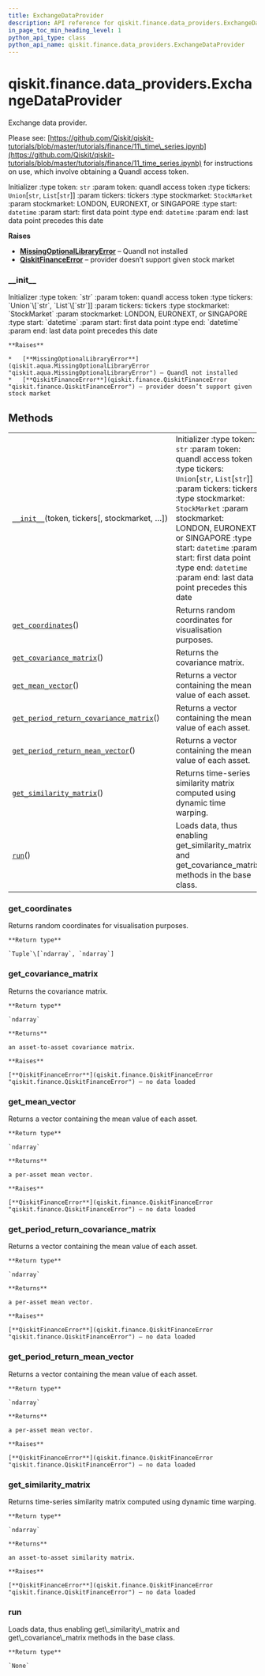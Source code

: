 ```yaml
---
title: ExchangeDataProvider
description: API reference for qiskit.finance.data_providers.ExchangeDataProvider
in_page_toc_min_heading_level: 1
python_api_type: class
python_api_name: qiskit.finance.data_providers.ExchangeDataProvider
---
```


# qiskit.finance.data\_providers.ExchangeDataProvider

<Class id="qiskit.finance.data_providers.ExchangeDataProvider" isDedicatedPage={true} github="https://github.com/qiskit-community/qiskit-aqua/tree/stable/0.9/qiskit/finance/data_providers/exchange_data_provider.py" signature="ExchangeDataProvider(token, tickers, stockmarket=<StockMarket.LONDON: 'XLON'>, start=datetime.datetime(2016, 1, 1, 0, 0), end=datetime.datetime(2016, 1, 30, 0, 0))" modifiers="class">
  Exchange data provider.

  Please see: [https://github.com/Qiskit/qiskit-tutorials/blob/master/tutorials/finance/11\_time\_series.ipynb](https://github.com/Qiskit/qiskit-tutorials/blob/master/tutorials/finance/11_time_series.ipynb) for instructions on use, which involve obtaining a Quandl access token.

  Initializer :type token: `str` :param token: quandl access token :type tickers: `Union`\[`str`, `List`\[`str`]] :param tickers: tickers :type stockmarket: `StockMarket` :param stockmarket: LONDON, EURONEXT, or SINGAPORE :type start: `datetime` :param start: first data point :type end: `datetime` :param end: last data point precedes this date

  **Raises**

  *   [**MissingOptionalLibraryError**](qiskit.aqua.MissingOptionalLibraryError "qiskit.aqua.MissingOptionalLibraryError") – Quandl not installed
  *   [**QiskitFinanceError**](qiskit.finance.QiskitFinanceError "qiskit.finance.QiskitFinanceError") – provider doesn’t support given stock market

  ### \_\_init\_\_

  <Function id="qiskit.finance.data_providers.ExchangeDataProvider.__init__" signature="__init__(token, tickers, stockmarket=<StockMarket.LONDON: 'XLON'>, start=datetime.datetime(2016, 1, 1, 0, 0), end=datetime.datetime(2016, 1, 30, 0, 0))">
    Initializer :type token: `str` :param token: quandl access token :type tickers: `Union`\[`str`, `List`\[`str`]] :param tickers: tickers :type stockmarket: `StockMarket` :param stockmarket: LONDON, EURONEXT, or SINGAPORE :type start: `datetime` :param start: first data point :type end: `datetime` :param end: last data point precedes this date

    **Raises**

    *   [**MissingOptionalLibraryError**](qiskit.aqua.MissingOptionalLibraryError "qiskit.aqua.MissingOptionalLibraryError") – Quandl not installed
    *   [**QiskitFinanceError**](qiskit.finance.QiskitFinanceError "qiskit.finance.QiskitFinanceError") – provider doesn’t support given stock market
  </Function>

  ## Methods

  |                                                                                                                                                                                                                             |                                                                                                                                                                                                                                                                                                                                                         |
  | --------------------------------------------------------------------------------------------------------------------------------------------------------------------------------------------------------------------------- | ------------------------------------------------------------------------------------------------------------------------------------------------------------------------------------------------------------------------------------------------------------------------------------------------------------------------------------------------------- |
  | [`__init__`](#qiskit.finance.data_providers.ExchangeDataProvider.__init__ "qiskit.finance.data_providers.ExchangeDataProvider.__init__")(token, tickers\[, stockmarket, …])                                                 | Initializer :type token: `str` :param token: quandl access token :type tickers: `Union`\[`str`, `List`\[`str`]] :param tickers: tickers :type stockmarket: `StockMarket` :param stockmarket: LONDON, EURONEXT, or SINGAPORE :type start: `datetime` :param start: first data point :type end: `datetime` :param end: last data point precedes this date |
  | [`get_coordinates`](#qiskit.finance.data_providers.ExchangeDataProvider.get_coordinates "qiskit.finance.data_providers.ExchangeDataProvider.get_coordinates")()                                                             | Returns random coordinates for visualisation purposes.                                                                                                                                                                                                                                                                                                  |
  | [`get_covariance_matrix`](#qiskit.finance.data_providers.ExchangeDataProvider.get_covariance_matrix "qiskit.finance.data_providers.ExchangeDataProvider.get_covariance_matrix")()                                           | Returns the covariance matrix.                                                                                                                                                                                                                                                                                                                          |
  | [`get_mean_vector`](#qiskit.finance.data_providers.ExchangeDataProvider.get_mean_vector "qiskit.finance.data_providers.ExchangeDataProvider.get_mean_vector")()                                                             | Returns a vector containing the mean value of each asset.                                                                                                                                                                                                                                                                                               |
  | [`get_period_return_covariance_matrix`](#qiskit.finance.data_providers.ExchangeDataProvider.get_period_return_covariance_matrix "qiskit.finance.data_providers.ExchangeDataProvider.get_period_return_covariance_matrix")() | Returns a vector containing the mean value of each asset.                                                                                                                                                                                                                                                                                               |
  | [`get_period_return_mean_vector`](#qiskit.finance.data_providers.ExchangeDataProvider.get_period_return_mean_vector "qiskit.finance.data_providers.ExchangeDataProvider.get_period_return_mean_vector")()                   | Returns a vector containing the mean value of each asset.                                                                                                                                                                                                                                                                                               |
  | [`get_similarity_matrix`](#qiskit.finance.data_providers.ExchangeDataProvider.get_similarity_matrix "qiskit.finance.data_providers.ExchangeDataProvider.get_similarity_matrix")()                                           | Returns time-series similarity matrix computed using dynamic time warping.                                                                                                                                                                                                                                                                              |
  | [`run`](#qiskit.finance.data_providers.ExchangeDataProvider.run "qiskit.finance.data_providers.ExchangeDataProvider.run")()                                                                                                 | Loads data, thus enabling get\_similarity\_matrix and get\_covariance\_matrix methods in the base class.                                                                                                                                                                                                                                                |

  ### get\_coordinates

  <Function id="qiskit.finance.data_providers.ExchangeDataProvider.get_coordinates" signature="get_coordinates()">
    Returns random coordinates for visualisation purposes.

    **Return type**

    `Tuple`\[`ndarray`, `ndarray`]
  </Function>

  ### get\_covariance\_matrix

  <Function id="qiskit.finance.data_providers.ExchangeDataProvider.get_covariance_matrix" signature="get_covariance_matrix()">
    Returns the covariance matrix.

    **Return type**

    `ndarray`

    **Returns**

    an asset-to-asset covariance matrix.

    **Raises**

    [**QiskitFinanceError**](qiskit.finance.QiskitFinanceError "qiskit.finance.QiskitFinanceError") – no data loaded
  </Function>

  ### get\_mean\_vector

  <Function id="qiskit.finance.data_providers.ExchangeDataProvider.get_mean_vector" signature="get_mean_vector()">
    Returns a vector containing the mean value of each asset.

    **Return type**

    `ndarray`

    **Returns**

    a per-asset mean vector.

    **Raises**

    [**QiskitFinanceError**](qiskit.finance.QiskitFinanceError "qiskit.finance.QiskitFinanceError") – no data loaded
  </Function>

  ### get\_period\_return\_covariance\_matrix

  <Function id="qiskit.finance.data_providers.ExchangeDataProvider.get_period_return_covariance_matrix" signature="get_period_return_covariance_matrix()">
    Returns a vector containing the mean value of each asset.

    **Return type**

    `ndarray`

    **Returns**

    a per-asset mean vector.

    **Raises**

    [**QiskitFinanceError**](qiskit.finance.QiskitFinanceError "qiskit.finance.QiskitFinanceError") – no data loaded
  </Function>

  ### get\_period\_return\_mean\_vector

  <Function id="qiskit.finance.data_providers.ExchangeDataProvider.get_period_return_mean_vector" signature="get_period_return_mean_vector()">
    Returns a vector containing the mean value of each asset.

    **Return type**

    `ndarray`

    **Returns**

    a per-asset mean vector.

    **Raises**

    [**QiskitFinanceError**](qiskit.finance.QiskitFinanceError "qiskit.finance.QiskitFinanceError") – no data loaded
  </Function>

  ### get\_similarity\_matrix

  <Function id="qiskit.finance.data_providers.ExchangeDataProvider.get_similarity_matrix" signature="get_similarity_matrix()">
    Returns time-series similarity matrix computed using dynamic time warping.

    **Return type**

    `ndarray`

    **Returns**

    an asset-to-asset similarity matrix.

    **Raises**

    [**QiskitFinanceError**](qiskit.finance.QiskitFinanceError "qiskit.finance.QiskitFinanceError") – no data loaded
  </Function>

  ### run

  <Function id="qiskit.finance.data_providers.ExchangeDataProvider.run" signature="run()">
    Loads data, thus enabling get\_similarity\_matrix and get\_covariance\_matrix methods in the base class.

    **Return type**

    `None`
  </Function>
</Class>

